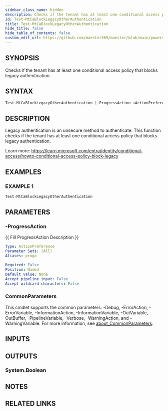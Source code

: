 ```yaml
---
sidebar_class_name: hidden
description: Checks if the tenant has at least one conditional access policy that blocks legacy authentication.
id: Test-MtCaBlockLegacyOtherAuthentication
title: Test-MtCaBlockLegacyOtherAuthentication
hide_title: false
hide_table_of_contents: false
custom_edit_url: https://github.com/maester365/maester/blob/main/powershell/public/Test-MtCaBlockLegacyOtherAuthentication.ps1
---
```


## SYNOPSIS

Checks if the tenant has at least one conditional access policy that blocks legacy authentication.

## SYNTAX

```powershell
Test-MtCaBlockLegacyOtherAuthentication [-ProgressAction <ActionPreference>] [<CommonParameters>]
```

## DESCRIPTION

Legacy authentication is an unsecure method to authenticate.
This function checks if the tenant has at least one
conditional access policy that blocks legacy authentication.

Learn more:
https://learn.microsoft.com/entra/identity/conditional-access/howto-conditional-access-policy-block-legacy

## EXAMPLES

### EXAMPLE 1

```powershell
Test-MtCaBlockLegacyOtherAuthentication
```

## PARAMETERS

### -ProgressAction

\{\{ Fill ProgressAction Description \}\}

```yaml
Type: ActionPreference
Parameter Sets: (All)
Aliases: proga

Required: False
Position: Named
Default value: None
Accept pipeline input: False
Accept wildcard characters: False
```

### CommonParameters

This cmdlet supports the common parameters: -Debug, -ErrorAction, -ErrorVariable, -InformationAction, -InformationVariable, -OutVariable, -OutBuffer, -PipelineVariable, -Verbose, -WarningAction, and -WarningVariable. For more information, see [about_CommonParameters](http://go.microsoft.com/fwlink/?LinkID=113216).

## INPUTS

## OUTPUTS

### System.Boolean

## NOTES

## RELATED LINKS
